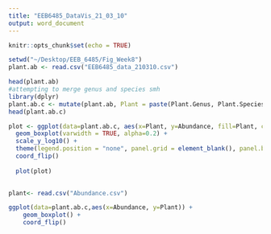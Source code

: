 ```yaml
---
title: "EEB6485_DataVis_21_03_10"
output: word_document
---
```


```r
knitr::opts_chunk$set(echo = TRUE)
```


```r
setwd("~/Desktop/EEB_6485/Fig_Week8")
plant.ab <- read.csv("EEB6485_data_210310.csv")

```

```r
head(plant.ab)
#attempting to merge genus and species smh
library(dplyr)
plant.ab.c <- mutate(plant.ab, Plant = paste(Plant.Genus, Plant.Species))
head(plant.ab.c)
```


```r
  
plot <- ggplot(data=plant.ab.c, aes(x=Plant, y=Abundance, fill=Plant, color=Plant)) +
  geom_boxplot(varwidth = TRUE, alpha=0.2) +
  scale_y_log10() +
  theme(legend.position = "none", panel.grid = element_blank(), panel.background = element_blank(), axis.line = element_line(color = "black")) +
  coord_flip()
    
  plot(plot)
  
```

```r
plant<- read.csv("Abundance.csv")

ggplot(data=plant.ab.c,aes(x=Abundance, y=Plant)) +
    geom_boxplot() +
    coord_flip()
```

